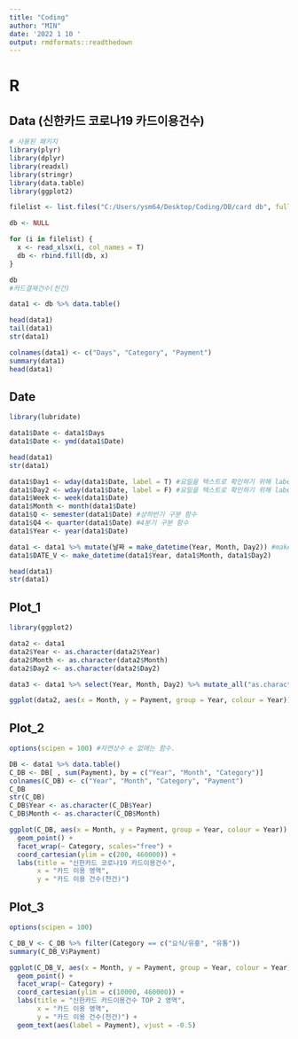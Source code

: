 ```yaml
---
title: "Coding"
author: "MIN"
date: '2022 1 10 '
output: rmdformats::readthedown
---
```


# R

## Data (신한카드 코로나19 카드이용건수)
  
```r
# 사용된 패키지
library(plyr)
library(dplyr)
library(readxl)
library(stringr)
library(data.table)
library(ggplot2)

filelist <- list.files("C:/Users/ysm64/Desktop/Coding/DB/card db", full.names = T)

db <- NULL

for (i in filelist) {
  x <- read_xlsx(i, col_names = T)
  db <- rbind.fill(db, x)
}

db
#카드결제건수(천건)

data1 <- db %>% data.table()

head(data1)
tail(data1)
str(data1)

colnames(data1) <- c("Days", "Category", "Payment")
summary(data1)
head(data1)
```

## Date

```r
library(lubridate)

data1$Date <- data1$Days
data1$Date <- ymd(data1$Date) 

head(data1)
str(data1)

data1$Day1 <- wday(data1$Date, label = T) #요일을 텍스트로 확인하기 위해 label = T 넣음.
data1$Day2 <- wday(data1$Date, label = F) #요일을 텍스트로 확인하기 위해 label = T 넣음.
data1$Week <- week(data1$Date)
data1$Month <- month(data1$Date)
data1$Q <- semester(data1$Date) #상하반기 구분 함수
data1$Q4 <- quarter(data1$Date) #4분기 구분 함수
data1$Year <- year(data1$Date) 

data1 <- data1 %>% mutate(날짜 = make_datetime(Year, Month, Day2)) #make_datetime : 년, 월, 일, 분, 초 순서임.
data1$DATE_V <- make_datetime(data1$Year, data1$Month, data1$Day2)

head(data1)
str(data1)
```

## Plot_1 

```r
library(ggplot2)

data2 <- data1
data2$Year <- as.character(data2$Year) 
data2$Month <- as.character(data2$Month)
data2$Day2 <- as.character(data2$Day2)

data3 <- data1 %>% select(Year, Month, Day2) %>% mutate_all("as.character")

ggplot(data2, aes(x = Month, y = Payment, group = Year, colour = Year)) + geom_point() + facet_wrap(~ Year) 
```

## Plot_2

```r
options(scipen = 100) #자연상수 e 없애는 함수. 

DB <- data1 %>% data.table()
C_DB <- DB[ , sum(Payment), by = c("Year", "Month", "Category")]
colnames(C_DB) <- c("Year", "Month", "Category", "Payment")
C_DB
str(C_DB)
C_DB$Year <- as.character(C_DB$Year)
C_DB$Month <- as.character(C_DB$Month)

ggplot(C_DB, aes(x = Month, y = Payment, group = Year, colour = Year)) + 
  geom_point() + 
  facet_wrap(~ Category, scales="free") + 
  coord_cartesian(ylim = c(200, 460000)) +
  labs(title = "신한카드 코로나19 카드이용건수",
       x = "카드 이용 영역", 
       y = "카드 이용 건수(천건)")
```

## Plot_3

```r
options(scipen = 100)

C_DB_V <- C_DB %>% filter(Category == c("요식/유흥", "유통"))
summary(C_DB_V$Payment)

ggplot(C_DB_V, aes(x = Month, y = Payment, group = Year, colour = Year)) + 
  geom_point() + 
  facet_wrap(~ Category) + 
  coord_cartesian(ylim = c(10000, 460000)) +
  labs(title = "신한카드 카드이용건수 TOP 2 영역",
       x = "카드 이용 영역", 
       y = "카드 이용 건수(천건)") + 
  geom_text(aes(label = Payment), vjust = -0.5)
```
